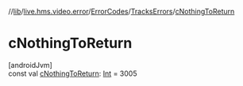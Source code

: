 //[lib](/api-reference/android/v2/home/content)/[live.hms.video.error](../../index)/[ErrorCodes](../index)/[TracksErrors](index)/[cNothingToReturn](c-nothing-to-return)

# cNothingToReturn

[androidJvm]\
const val [cNothingToReturn](c-nothing-to-return): [Int](https://kotlinlang.org/api/latest/jvm/stdlib/kotlin/-int/index.html) = 3005

